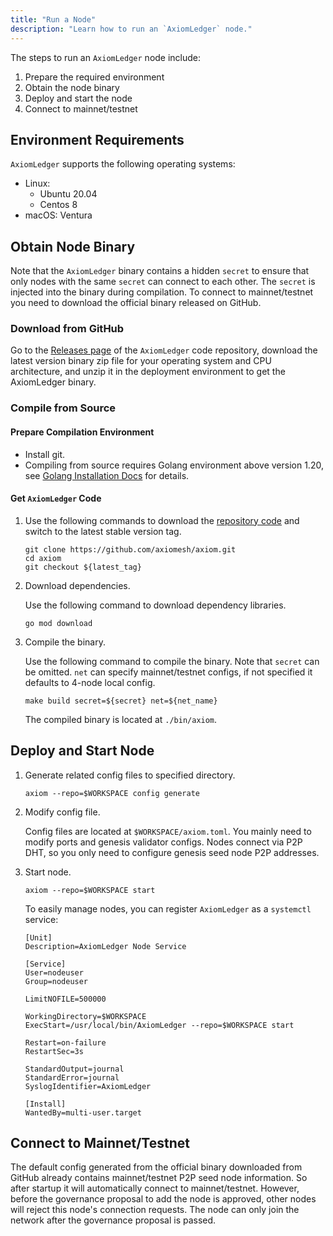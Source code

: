 ```yaml
---
title: "Run a Node"
description: "Learn how to run an `AxiomLedger` node."
---
```


The steps to run an `AxiomLedger` node include:

1. Prepare the required environment
2. Obtain the node binary
3. Deploy and start the node
4. Connect to mainnet/testnet

## Environment Requirements
`AxiomLedger` supports the following operating systems:
- Linux:
    - Ubuntu 20.04
    - Centos 8
- macOS: Ventura

## Obtain Node Binary
Note that the `AxiomLedger` binary contains a hidden `secret` to ensure that only nodes with the same `secret` can
connect to each other. The `secret` is injected into the binary during compilation. To connect to mainnet/testnet
you need to download the official binary released on GitHub.

### Download from GitHub
Go to the [Releases page](https://github.com/axiomesh/axiom/releases) of the `AxiomLedger` code repository, download the latest version binary zip file
for your operating system and CPU architecture, and unzip it in the deployment environment to get the AxiomLedger binary.

### Compile from Source
#### Prepare Compilation Environment
- Install git.
- Compiling from source requires Golang environment above version 1.20, see [Golang Installation Docs](https://go.dev/doc/install) for details.

#### Get `AxiomLedger` Code
1. Use the following commands to download the [repository code](https://github.com/axiomesh/axiom) and switch to the latest stable version tag.

    ```shell
    git clone https://github.com/axiomesh/axiom.git
    cd axiom
    git checkout ${latest_tag}
    ```

2. Download dependencies.

    Use the following command to download dependency libraries.
    ```shell
    go mod download
    ```

3. Compile the binary.

    Use the following command to compile the binary. Note that `secret` can be omitted. `net` can specify
    mainnet/testnet configs, if not specified it defaults to 4-node local config.
    ```shell
    make build secret=${secret} net=${net_name}
    ```
    The compiled binary is located at `./bin/axiom`.


## Deploy and Start Node
1. Generate related config files to specified directory.

    ```shell
    axiom --repo=$WORKSPACE config generate
    ```

2. Modify config file.

    Config files are located at `$WORKSPACE/axiom.toml`. You mainly need to modify ports and genesis validator configs.
    Nodes connect via P2P DHT, so you only need to configure genesis seed node P2P addresses.

3. Start node.

    ```shell
    axiom --repo=$WORKSPACE start
    ```
    To easily manage nodes, you can register `AxiomLedger` as a `systemctl` service:
    ```shell
    [Unit]
    Description=AxiomLedger Node Service

    [Service]
    User=nodeuser
    Group=nodeuser

    LimitNOFILE=500000

    WorkingDirectory=$WORKSPACE
    ExecStart=/usr/local/bin/AxiomLedger --repo=$WORKSPACE start

    Restart=on-failure
    RestartSec=3s

    StandardOutput=journal
    StandardError=journal
    SyslogIdentifier=AxiomLedger

    [Install]
    WantedBy=multi-user.target
    ```

## Connect to Mainnet/Testnet
The default config generated from the official binary downloaded from GitHub already contains mainnet/testnet P2P seed node information. So after startup it will automatically connect to mainnet/testnet. However, before the governance proposal to add the node is approved, other nodes will reject this node's connection requests. The node can only join the network after the governance proposal is passed.